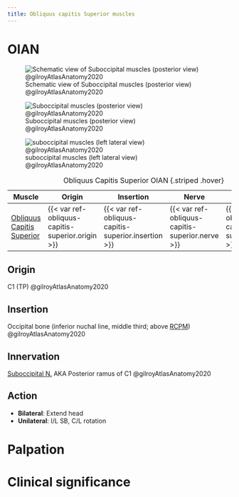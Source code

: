 ```yaml
---
title: Obliquus capitis Superior muscles
---
```


# OIAN
![Schematic view of Suboccipital muscles (posterior view) @gilroyAtlasAnatomy2020](/Alchemy Archive/Anatomy/OIANs/images/suboccipitals 3.6a gilroyAtlasAnatomy2020.png){#fig-suboccipitalmm36aagilroyAtlasAnatomy2020}

![Suboccipital muscles (posterior view) @gilroyAtlasAnatomy2020](/Alchemy Archive/Anatomy/OIANs/images/suboccipitals 3.6b gilroyAtlasAnatomy2020.png){#fig-suboccipitalmm36bagilroyAtlasAnatomy2020}

![suboccipital muscles (left lateral view) @gilroyAtlasAnatomy2020](/Alchemy Archive/Anatomy/OIANs/images/suboccipitals left lateral 3.6c gilroyAtlasAnatomy2020.png){#fig-suboccipitalmm36cagilroyAtlasAnatomy2020}

| Muscle  | Origin  | Insertion | Nerve | Action |
|--------|----------|-----------|-------|--------|
| [Obliquus Capitis Superior]({{< var ref-obliquus-capitis-superior.path >}}) | {{< var ref-obliquus-capitis-superior.origin >}} | {{< var ref-obliquus-capitis-superior.insertion >}} | {{< var ref-obliquus-capitis-superior.nerve >}} | {{< var ref-obliquus-capitis-superior.action >}} |
: Obliquus Capitis Superior OIAN {.striped .hover}

## Origin
C1 (TP) @gilroyAtlasAnatomy2020

## Insertion
Occipital bone (inferior nuchal line, middle third; above [RCPM]({{< var ref-rectus-capitis-posterior-major.path >}})) @gilroyAtlasAnatomy2020

## Innervation
[Suboccipital N.]({{< var ref-suboccipital-nerve.path >}}) AKA Posterior ramus of C1 @gilroyAtlasAnatomy2020

## Action

- **Bilateral**: Extend head
- **Unilateral**: I/L SB, C/L rotation

# Palpation


# Clinical significance